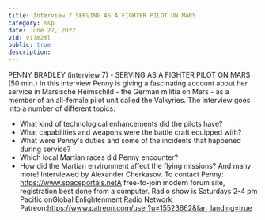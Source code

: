 ```yaml
---
title: Interview 7 SERVING AS A FIGHTER PILOT ON MARS
category: ssp
date: June 27, 2022
vid: v17m2ml
public: true
description:
---
```

PENNY BRADLEY (interview 7) - SERVING AS A FIGHTER PILOT ON MARS (50 min.)
In this interview Penny is giving a fascinating account about her service in Marsische Heimschild - the German militia on Mars - as a member of an all-female pilot unit called the Valkyries. The interview goes into a number of different topics:
- What kind of technological enhancements did the pilots have?
- What capabilities and weapons were the battle craft equipped with?
- What were Penny's duties and some of the incidents that happened during service?
- Which local Martian races did Penny encounter?
- How did the Martian environment affect the flying missions?
And many more!
Interviewed by Alexander Cherkasov.
To contact Penny:
https://www.spaceportals.net​​​​A free-to-join modern forum site, registration best done from a computer.
Radio show is Saturdays 2-4 pm Pacific onGlobal Enlightenment Radio Network
Patreon:https://www.patreon.com/user?u=15523662&fan_landing=true
